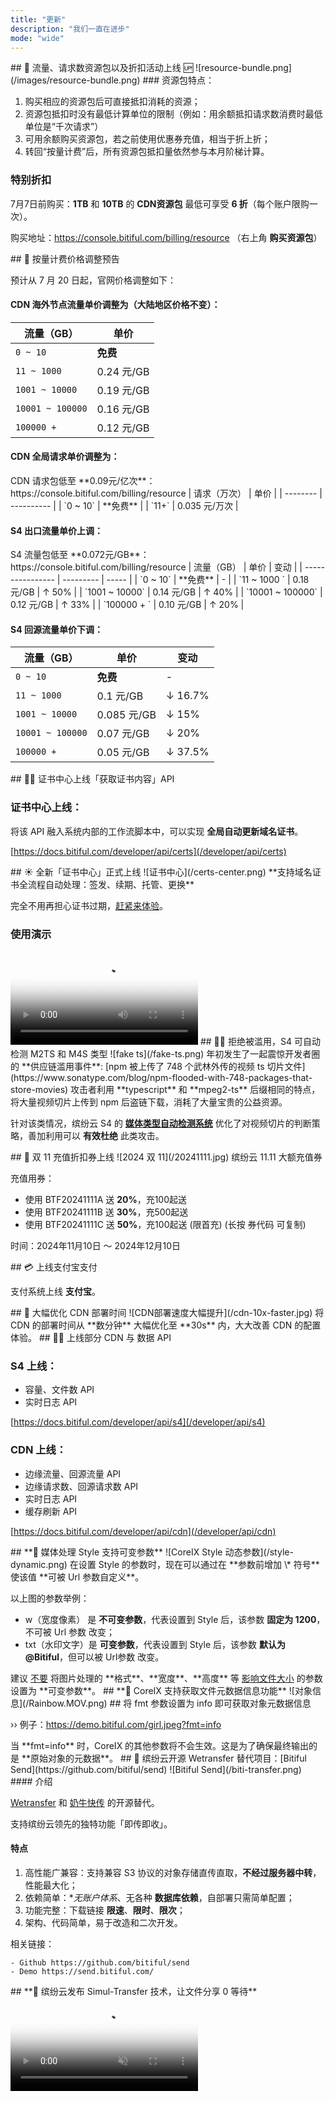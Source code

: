 ```yaml
---
title: "更新"
description: "我们一直在进步"
mode: "wide"
---
```


<Update label="2025/06/30" description="上新">
  ## 🎁 流量、请求数资源包以及折扣活动上线 🆙

  <Frame>
    ![resource-bundle.png](/images/resource-bundle.png)
  </Frame>
  ### 资源包特点：

  1. 购买相应的资源包后可直接抵扣消耗的资源；
  2. 资源包抵扣时没有最低计算单位的限制（例如：用余额抵扣请求数消费时最低单位是“千次请求”）
  3. 可用余额购买资源包，若之前使用优惠券充值，相当于折上折；
  4. 转回“按量计费”后，所有资源包抵扣量依然参与本月阶梯计算。

  ### 特别折扣

  7月7日前购买：**1TB** 和 **10TB** 的 **CDN资源包** 最低可享受 **6 折**（每个账户限购一次）。

  购买地址：https://console.bitiful.com/billing/resource （右上角 **购买资源包**）
</Update>

<Update label="2025/07/01" description="更新">
  ## 📢 按量计费价格调整预告

  预计从 7 月 20 日起，官网价格调整如下：

  #### CDN 海外节点流量单价调整为（大陆地区价格不变）：

  | 流量（GB）           | 单价        |
  | ---------------- | --------- |
  | `0 ~ 10`         | **免费**    |
  | `11 ~ 1000 `     | 0.24 元/GB |
  | `1001 ~ 10000`   | 0.19 元/GB |
  | `10001 ~ 100000` | 0.16 元/GB |
  | `100000 + `      | 0.12 元/GB |

  #### CDN 全局请求单价调整为：

  <Tip>
    CDN 请求包低至 **0.09元/亿次**：
    https://console.bitiful.com/billing/resource
  </Tip>
  | 请求（万次）   | 单价         |
  | -------- | ---------- |
  | `0 ~ 10` | **免费**     |
  | `11+`    | 0.035 元/万次 |

  #### S4 出口流量单价上调：

  <Tip>
    S4 流量包低至 **0.072元/GB**： https://console.bitiful.com/billing/resource
  </Tip>
  | 流量（GB）           | 单价        | 变动    |
  | ---------------- | --------- | ----- |
  | `0 ~ 10`         | **免费**    | -     |
  | `11 ~ 1000 `     | 0.18 元/GB | ↑ 50% |
  | `1001 ~ 10000`   | 0.14 元/GB | ↑ 40% |
  | `10001 ~ 100000` | 0.12 元/GB | ↑ 33% |
  | `100000 + `      | 0.10 元/GB | ↑ 20% |

  #### S4 回源流量单价下调：

  | 流量（GB）           | 单价         | 变动      |
  | ---------------- | ---------- | ------- |
  | `0 ~ 10`         | **免费**     | -       |
  | `11 ~ 1000 `     | 0.1 元/GB   | ↓ 16.7% |
  | `1001 ~ 10000`   | 0.085 元/GB | ↓ 15%   |
  | `10001 ~ 100000` | 0.07 元/GB  | ↓ 20%   |
  | `100000 + `      | 0.05 元/GB  | ↓ 37.5% |
</Update>

<Update label="2025/05/23" description="上新">
  ## 🧑‍💻 证书中心上线「获取证书内容」API

  ### 证书中心上线：

  将该 API 融入系统内部的工作流脚本中，可以实现 **全局自动更新域名证书**。

  [https://docs.bitiful.com/developer/api/certs](/developer/api/certs)
</Update>

<Update label="2025/05/14" description="上新">
  ## ☀️ 全新「证书中心」正式上线

  <Frame>
    ![证书中心](/certs-center.png)
  </Frame>
  **支持域名证书全流程自动处理：签发、续期、托管、更换**

  完全不用再担心证书过期，[赶紧来体验](https://console.bitiful.com/certs/manage)。

  ### 使用演示

  <Frame>
    <video autoplay controls className="w-full aspect-video" poster="https://bitiful-contents.s3.bitiful.net/videos%2Fbitiful-auto-certs-high.mp4?frame=1&w=1280" src="https://bitiful-contents.s3.bitiful.net/videos%2Fbitiful-auto-certs-high.mp4" />
  </Frame>
</Update>

<Update label="2024/12/20" description="优化">
  ## 🙅‍♀️ 拒绝被滥用，S4 可自动检测 M2TS 和 M4S 类型

  <Frame>
    ![fake ts](/fake-ts.png)
  </Frame>
  年初发生了一起震惊开发者圈的 **供应链滥用事件**:

  <Warning>
    [npm 被上传了 748 个武林外传的视频 ts 切片文件](https://www.sonatype.com/blog/npm-flooded-with-748-packages-that-store-movies)
  </Warning>
  攻击者利用 **typescript** 和 **mpeg2-ts** 后缀相同的特点，将大量视频切片上传到 npm 后盗链下载，消耗了大量宝贵的公益资源。

  针对该类情况，缤纷云 S4 的 [**媒体类型自动检测系统**](/best-practice/auto-detect-mime) 优化了对视频切片的判断策略，善加利用可以 **有效杜绝** 此类攻击。
</Update>

<Update label="2024/11/10" description="优惠">
  ## 🎉 双 11 充值折扣券上线

  <Frame>
    ![2024 双 11](/20241111.jpg)
  </Frame>
  缤纷云 11.11 大额充值券

  充值用券：

  - 使用 BTF20241111A 送 **20%**，充100起送
  - 使用 BTF20241111B 送 **30%**，充500起送
  - 使用 BTF20241111C 送 **50%**，充100起送 (限首充)
    (长按 券代码 可复制)

  时间：2024年11月10日 ～ 2024年12月10日
</Update>

<Update label="2024/10/21" description="优化">
  ## 💳 上线支付宝支付

  支付系统上线 **支付宝**。
</Update>

<Update label="2024/10/15" description="优化">
  ## 🚀 大幅优化 CDN 部署时间

  <Frame>
    ![CDN部署速度大幅提升](/cdn-10x-faster.jpg)
  </Frame>
  将 CDN 的部署时间从 **数分钟** 大幅优化至 **30s** 内，大大改善 CDN 的配置体验。
</Update>

<Update label="2024/09/19" description="上新">
  ## 🧑‍💻 上线部分 CDN 与 数据 API

  ### S4 上线：

  - 容量、文件数 API
  - 实时日志 API

  [https://docs.bitiful.com/developer/api/s4](/developer/api/s4)

  ### CDN 上线：

  - 边缘流量、回源流量 API
  - 边缘请求数、回源请求数 API
  - 实时日志 API
  - 缓存刷新 API

  [https://docs.bitiful.com/developer/api/cdn](/developer/api/cdn)
</Update>

<Update label="2024/08/24" description="更新">
  ## **📄 媒体处理 Style 支持可变参数**

  <Frame>
    ![CoreIX Style 动态参数](/style-dynamic.png)
  </Frame>
  在设置 Style 的参数时，现在可以通过在 **参数前增加 \* 符号** 使该值 **可被 Url 参数自定义**。

  以上图的参数举例：

  - w（宽度像素） 是 **不可变参数**，代表设置到 Style 后，该参数 **固定为 1200**，不可被 Url 参数 改变；
  - txt（水印文字）是 **可变参数**，代表设置到 Style 后，该参数 **默认为 @Bitiful**，但可以被 Url参数 改变。

  <Warning>
    建议 <u>不要</u> 将图片处理的 **格式**、**宽度**、**高度** 等 <u>影响文件大小</u> 的参数设置为 **可变参数**。
  </Warning>
</Update>

<Update label="2024/08/03" description="上新">
  ## **📄 CoreIX 支持获取文件元数据信息功能**

  <Frame>
    ![对象信息](/Rainbow.MOV.png)
  </Frame>
  ## 将 fmt 参数设置为 info 即可获取对象元数据信息

  ›› 例子：https://demo.bitiful.com/girl.jpeg?fmt=info

  <Warning>
    当 **fmt=info** 时，CoreIX 的其他参数将不会生效。这是为了确保最终输出的是 **原始对象的元数据**。
  </Warning>
</Update>

<Update label="2024/07/12" description="开源">
  ## 🛜 缤纷云开源 Wetransfer 替代项目：[Bitiful Send](https://github.com/bitiful/send)

  <Frame>
    ![Bitiful Send](/biti-transfer.png)
  </Frame>
  #### 介绍

  [Wetransfer](https://wetransfer.com) 和 [奶牛快传](https://cowtransfer.com) 的开源替代。

  支持缤纷云领先的独特功能「即传即收」。

  #### 特点

  1. 高性能广兼容：支持兼容 S3 协议的对象存储直传直取，**不经过服务器中转**，性能最大化；
  2. 依赖简单：\*_无账户体系_、无各种 **数据库依赖**，自部署只需简单配置；
  3. 功能完整：下载链接 **限速**、**限时**、**限次**；
  4. 架构、代码简单，易于改造和二次开发。

  <Tip>
    相关链接：

    - Github https://github.com/bitiful/send
    - Demo https://send.bitiful.com/
  </Tip>
</Update>

<Update label="2024/06/21" description="独创">
  ## **🛜 缤纷云发布 Simul-Transfer 技术，让文件分享 0 等待**

  <Frame>
    <video autoplay muted controls className="w-full aspect-video" poster="https://bitiful-contents.s3.bitiful.net/videos/with-simul-transfer.mp4?frame=1&w=1280" src="https://bitiful-contents.s3.bitiful.net/videos/with-simul-transfer.mp4" />
  </Frame>
  ## 上下行同步传输技术

  缤纷云基于自身独有的 **流式架构**，再次首创为 **「对象存储」** 原生带来了全新的 **「同步传输技术」Simul-Transfer**。它让分享的文件在 **上传开始的一瞬间便可以被下载**。

  ›› [进一步查看](/bitiful-s4/features/simul-transfer)
</Update>

<Update label="2024/06/13" description="独创">
  ## **🔐 S4 对象存储支持签名URL请求次数限制**

  <Frame>
    ![S4 请求次数限制](/requests-limit.png)
  </Frame>
  ### 推出 x-bitiful-max-requests 参数

  利用 S4 该特性可进一步保护你的上传下载,例如：

  1. 在需要 `限制下载次数` 的场景（例如：分享文件），杜绝黑产嗅探到真实下载地址无限下载；
  2. 保护你的 **上传链接** 不被重放攻击

  <Warning>
    在缺乏 **次数限制** 的情况下，黑产可以在极短的时间内对 上传URL 进行重放攻击，达到上传违规文件的目的。
  </Warning>
  ›› [进一步查看](/bitiful-s4/features/max-requests-limits)
</Update>

<Update label="2024/05/08" description="上新">
  ## **✏️ S4 对象存储生产支持 Move 操作（原子 Rename）**

  <Frame>
    ![原子 Rename](/Rename.png)
  </Frame>
  ### Rename 性能提升 1000 倍

  传统的对象存储（Tencent COS、Aliyun OSS、AWS S3）均不支持原生的 Move 操作，在 Rename 场景需要 借助 `Copy + 校验`达到 Move 目的。

  <Warning>
    单个大文件的 `Copy + 校验` 过程很可能 **长达 10 秒** 以上，在部分场景中会 **严重降低整体性能**。而 Move 操作耗时可 **低至 5 毫秒内**。
  </Warning>
  原子 Rename （Move）拥有 **巨大优势**：

  - **强一致** - Move 前后 **没有任何中间状态**，操作成功后全局立即生效；
  - **强可靠** - 没有 Copy 过程，**完全不会影响原数据的安全**；
  - **低成本** - 没有 Copy 过程，**不会占用双倍的存储容量**；
  - **高兼容** - 使用 **控制台** 和 简单的 **CopyObject 接口**，可 Rename 任意大小对象；

  <Info>
    例如：阿里云 OSS **控制台** 和 **CopyObject** 不能 [重命名大于 1 GB 对象](https://help.aliyun.com/zh/oss/developer-reference/copyobject)
  </Info>
</Update>

<Update label="2024/04/18" description="上新">
  ## **🌍 缤纷云全球CDN节点上线**

  <Frame>
    ![Global Cdn](/images/global-cdn.png)
  </Frame>
  ### 一键轻松切换

  现在可以通过简单地修改CDN配置，完成「**仅大陆节点**」和「**全球节点**」的切换。

  <Frame>
    ![切换节点](/switch-nodes.png)
  </Frame>
  ### 自动优化跨境回源（当前免费）

  海外节点在回源S4存储桶时会进行全自动的跨境优化（自定义网站回源暂不支持）。

  <Warning>
    请务必保持控制台中正确的 CNAME 记录。
  </Warning>
</Update>

<Update label="2024/03/20" description="上新">
  ## 🕥 存储 & CDN 实时访问日志上线！

  为了让客户进一步观测自己的请求数据，我们上线了实时访问日志。

  这几乎是业界首次直接免费提供（不用开通额外服务、不用考虑计费）实时访问日志。

  在海量的访问下，要免费开放并维持这一能力并不容易，希望能与各位客户一起提高与进步。

  目前提供的功能还比较简单，但我们相信这是一个好的开始～

  <Frame>
    ![实时日志](/live-tail.png)
  </Frame>
  ### **基于流式数据架构的近实时观测能力**

  得益于缤纷云先进的流式数据架构，让我们有能力为用户提供各种近乎实时的观测数据。

  例如：在桶列表当中，对象的总容量与总数的数据更新近乎总是在1分钟内，这使我们更容易对总体情况进行把握和预测。

  <Frame>
    ![实时统计](/Live-Summary.png)
  </Frame>
</Update>

<Update label="2024/02/23" description="上新">
  ## 原文件保护功能增加「默认Style」功能

  源文件保护功能，可以在非「预签名」情况下最大程度保护您的原创作品。

  设定了指定MIME源文件保护后，您的用户在匿名访问的情况下访问该媒体（未经处理）的原文件会报错：403 OriginalFileProtected。

  在这种情况下，用户访问该媒体的方法只有：

  1. 使用预签名Url访问（使用预签名Url方式在S4当中一直拥有最高权限）；
  2. 使用您设定的某个Style访问（例如：[https://bucket.s3.bitiful.net/image.jpg\!style:](https://bucket.s3.bitiful.net/image.jpg!style:{{styleName}}))

  这无疑为您的媒体内容提供了巨大的保护能力。

  ### 更优雅的源文件保护（设定默认Style）

  但为用户返回「403 OriginalFileProtected」的报错信息未必是最优雅的方案。

  现在：缤纷云S4允许您为保护内容设定一个已存在的默认Style。

  当您的用户触发源文件保护的时候，系统不会返回「403 OriginalFileProtected」的错误信息，而是按照上面指定的默认Style对媒体进行处理，然后返回给用户。

  <Frame>
    ![默认Style](/default-style.png)
  </Frame>
</Update>

<Update label="2024/01/19" description="上新">
  ## 缤纷云 服务运行状态监控页（status page）上线

  ### 独立架构

  缤纷云服务状态监控页面测试上线啦。

  它运行在完全独立的基础设施当中，可以在缤纷云服务遇到问题时依然保持观测能力。

  访问：https://stack-status.com/

  <Frame>
    ![服务可用性监控](/monitor.png)
  </Frame>
</Update>

<Update label="2024/01/13" description="上新">
  🧪 实验特性

  ## 缤纷云S4对象存储访问节点现已支持HTTP/3（QUIC）

  ## 概念

  QUIC (HTTP 3) 通常被称为下一代网络通信。它运行在 OSI 模型的第四层，过去代表"快速 UDP 互联网连接"（现在起草的规范指出"QUIC"是协议的实际名称，而不是其他任何内容的缩写）。它也被称为 HTTP/3，进一步巩固了其作为 HTTP/2 继承者的地位。

  ### 基于 UDP

  QUIC协议最关键的一点是使用UDP进行通信；仅此一项就可以通过放弃使用传统的基于 TCP 的安排（需要任何两方同步，然后是 SYN-ACK 和确认）来降低客户端和服务器之间的延迟。

  ### 缤纷云S4对象存储访问端点全面支持HTTP/3（QUIC）

  若您希望体验HTTP/3，并且您的桶域名 https://xxx.s3.bitiful.net 在访问时还没有看到h3协议：

  请与群中客服联系。

  <Frame>
    ![HTTP/3](/http3.png)
  </Frame>
</Update>

<Update label="2024/01/10" description="上新">
  强大的 CoreIX 变得更强

  ## 🌟 CoreIX 支持 Blurhash 和 Thumbhash

  缤纷云 CoreIX 上线实时的 Blurhash & Thumbhash 功能。

  这是缩略图预加载的最佳实践，效果出类拔萃。

  从现在开始，立即使用简单的 `fmt=blurhash` 或 `fmt=thumbhash` 获得全新的预加载效果。👇👇👇

  <Frame>
    ![blurhash](/WhyBlurHash.png)
  </Frame>
</Update>

<Update label="2024/01/08" description="重构">
  ## 🖥 全新的缤纷云控制台已经上线！

  更美观、更方便，适配更多的屏幕尺寸。

  <Frame>
    ![缤纷云全新控制台。](/new-console.png)
  </Frame>
</Update>

<Update label="2024/01/05" description="上新">
  强大的缤纷云媒体引擎

  ## ‼️ CoreIX 支持高级文字水印

  如下图，依靠强大的 [文字水印参数](/coreix/basic) 实现艺术一般的水印效果。

  只需要设定几个参数，CoreIX 会在 0.1 秒内 呈现给您的用户。

  <Frame>
    ![只需要设定几个参数，缤纷云的处理引擎就会在0.1秒内呈现给您的用户。](/txt-mark.png)
  </Frame>
</Update>

<Update label="2024/01/01" description="上新">
  今天缤纷云正式发布了

  ## 🎁 缤纷云 S4 智能对象存储 正式发布

  你好，2024年，你好，缤纷云。

  <Frame>
    ![Hello World](/images/hello.jpeg)
  </Frame>
</Update>